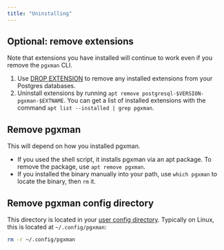 ```yaml
---
title: "Uninstalling"
---
```


## Optional: remove extensions

Note that extensions you have installed will continue to work even if you
remove the `pgxman` CLI.

1. Use [DROP EXTENSION][drop extension] to remove any installed extensions
   from your Postgres databases.
2. Uninstall extensions by running
   `apt remove postgresql-$VERSION-pgxman-$EXTNAME`.
   You can get a list of installed extensions with the command
   `apt list --installed | grep pgxman`.

[drop extension]: https://www.postgresql.org/docs/current/sql-dropextension.html

## Remove pgxman

This will depend on how you installed pgxman.

* If you used the shell script, it installs pgxman via an apt package. To
  remove the package, use `apt remove pgxman`.
* If you installed the binary manually into your path, use `which pgxman` to
  locate the binary, then `rm` it.

## Remove pgxman config directory

This directory is located in your [user config directory][]. Typically on
Linux, this is located at `~/.config/pgxman`:

```sh
rm -r ~/.config/pgxman
```

[user config directory]: https://pkg.go.dev/os#UserConfigDir
